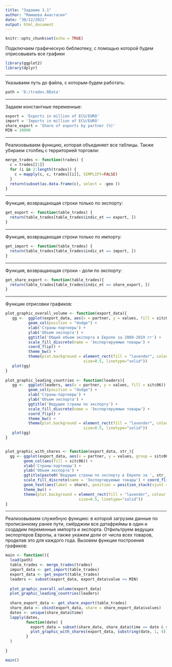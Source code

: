 ---
title: "Задание 3.1"
author: "Мамаева Анастасия"
date: "30/12/2021"
output: html_document
---

```{r setup, include=FALSE}
knitr::opts_chunk$set(echo = TRUE)
```

Подключаем графическую библиотеку, с помощью которой будем отрисовывать все графики
```{r warning=FALSE, message=FALSE}
library(ggplot2)
library(dplyr)
```
***

Указываем путь до файла, с которым будем работать:
```{r warning=FALSE}
path = 'D:/trades.RData'
```
***
Задаем константные переменные:
```{r warning=FALSE}
export = 'Exports in million of ECU/EURO'
import = 'Imports in million of ECU/EURO'
share_export = 'Share of exports by partner (%)'
MIN = 10000
```
***
Реализовываем функцию, которая объединяет все таблицы. Также убираем столбец с территорией торговли:
```{r warning=FALSE}
merge_trades <- function(trades) {
  c = trades[[1]]
  for (i in 2:length(trades)) {
    c = mapply(c, c, trades[[i]], SIMPLIFY=FALSE)
  }
  return(subset(as.data.frame(c), select = -geo ))
}
```
***
Функция, возвращающая строки только по экспорту:
```{r warning=FALSE}
get_export <- function(table_trades) {
  return(table_trades[table_trades$indic_et == export, ])
}
```
***
Функция, возвращающая строки только по импорту:
```{r warning=FALSE}
get_import <- function(table_trades) {
  return(table_trades[table_trades$indic_et == import, ])
}
```
***
Функция, возвращающая строки - доли по экспорту:
```{r warning=FALSE}
get_share_export <- function(table_trades){
  return(table_trades[table_trades$indic_et == share_export, ])
}
```
***
Функции отрисовки графиков:
```{r warning=FALSE}
plot_graphic_overall_volume <- function(export_data){
   gg <-  ggplot(export_data, aes(x = partner, y = values, fill = sitc06)) +
          geom_col(position = "dodge") +
          xlab('Страны-партнеры') + 
          ylab('Объем экспорта') +
          ggtitle('Общий объем экспорта в Европе за 2008-2019 гг') + 
          scale_fill_discrete(name = 'Экспортируемые товары') + 
          coord_flip() +
          theme_bw() + 
          theme(plot.background = element_rect(fill = "lavender", colour = NA), legend.position=c(.7, .5),                                          legend.background = element_rect(fill="lavender", 
                                  size=0.5, linetype="solid"))
   plot(gg)
}
 
plot_graphic_leading_countries <- function(leaders){
   gg <-  ggplot(leaders, aes(x = partner, y = values, fill = sitc06)) +
          geom_col(position = "dodge") +
          xlab('Страны-партнеры') + 
          ylab('Объем экспорта') +
          ggtitle('Ведущие страны по экспорту') + 
          scale_fill_discrete(name = 'Экспортируемые товары') + 
          coord_flip() + 
          theme_bw() + 
          theme(plot.background = element_rect(fill = "lavender", colour = NA), legend.position=c(.7, .5),                                          legend.background = element_rect(fill="lavender", 
                                  size=0.5, linetype="solid"))
   plot(gg)
}


plot_graphic_with_shares <- function(export_data, str_){
  gg <- ggplot(export_data, aes(x = partner, y = values, group = sitc06)) + 
        geom_col(aes(fill = sitc06)) +
        xlab('Страны-партнеры') +
        ylab('Объем экспорта') +
        ggtitle(paste0('Ведущие страны по экспорту в Европе за ', str_, ' г.')) +
        scale_fill_discrete(name = 'Экспортируемые товары') + coord_flip() +
        geom_text(aes(label = share), position = position_stack(vjust = 0.5)) +
        theme_bw() + 
        theme(plot.background = element_rect(fill = "lavender", colour = NA), legend.position=c(.7, .5),                                          legend.background = element_rect(fill="lavender", 
                                size=0.5, linetype="solid"))
}
```
***
Реализовываем служебную функцию: в которой загрузим данные по прописанному ранее пути, смёрджим все датафреймы в один и создадим переменные импорта и экспорта. Отфильтруем ведущих экспортеров Европы, а также укажем доли от числа всех товаров, проделав это для каждого года. Вызовем функции построения графиков:
```{r warning=FALSE}
main <- function(){
  load(path)
  table_trades <- merge_trades(trades)
  import_data <- get_import(table_trades)
  export_data <- get_export(table_trades)
  leaders <- subset(export_data, export_data$value >= MIN) 
  
  plot_graphic_overall_volume(export_data)
  plot_graphic_leading_countries(leaders)
  
  share_export_data <- get_share_export(table_trades)
  share_data <- cbind(export_data, share = share_export_data$values)
  dates <- unique(share_data$time)
  lapply(dates, 
         function(date) {
           export_data = subset(share_data, share_data$time == date & share_data$value >= MIN)
           plot_graphic_with_shares(export_data, substring(date, 1, 4))
         }
  )
  
}

main()
```
